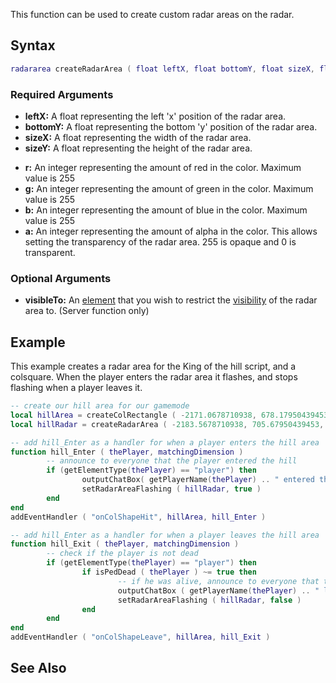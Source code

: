  
{{Server client function}}
This function can be used to create custom radar areas on the radar.

==Syntax== 
<syntaxhighlight lang="lua">
radararea createRadarArea ( float leftX, float bottomY, float sizeX, float sizeY, [ int r = 255, int g = 0, int b = 0, int a = 255, element visibleTo = getRootElement() ] )             
</syntaxhighlight> 
{{OOP||[[/radararea.md|RadarArea]]}}

===Required Arguments=== 
*'''leftX:''' A float representing the left 'x' position of the radar area.
*'''bottomY:''' A float representing the bottom 'y' position of the radar area.
*'''sizeX:''' A float representing the width of the radar area.
*'''sizeY:''' A float representing the height of the radar area.

*'''r:''' An integer representing the amount of red in the color.  Maximum value is 255
*'''g:''' An integer representing the amount of green in the color.  Maximum value is 255
*'''b:''' An integer representing the amount of blue in the color.  Maximum value is 255
*'''a:''' An integer representing the amount of alpha in the color.  This allows setting the transparency of the radar area.  255 is opaque and 0 is transparent.

===Optional Arguments=== 
{{OptionalArg}} 
*'''visibleTo:''' An [[/element.md|element]] that you wish to restrict the [[/visibility.md|visibility]] of the radar area to. (Server function only)

==Example== 
<section name="Server" class="server" show="true">
This example creates a radar area for the King of the hill script, and a colsquare. When the player enters the radar area it flashes, and stops flashing when a player leaves it.
<syntaxhighlight lang="lua">
-- create our hill area for our gamemode
local hillArea = createColRectangle ( -2171.0678710938, 678.17950439453, 15, 15 )
local hillRadar = createRadarArea ( -2183.5678710938, 705.67950439453, 40, -40, 0, 255, 0, 175 )

-- add hill_Enter as a handler for when a player enters the hill area
function hill_Enter ( thePlayer, matchingDimension )
        -- announce to everyone that the player entered the hill
        if (getElementType(thePlayer) == "player") then
                outputChatBox( getPlayerName(thePlayer) .. " entered the zone!", getRootElement(), 255, 255, 109 )
                setRadarAreaFlashing ( hillRadar, true )
        end
end
addEventHandler ( "onColShapeHit", hillArea, hill_Enter )

-- add hill_Enter as a handler for when a player leaves the hill area
function hill_Exit ( thePlayer, matchingDimension )
        -- check if the player is not dead
        if (getElementType(thePlayer) == "player") then
                if isPedDead ( thePlayer ) ~= true then
                        -- if he was alive, announce to everyone that the player has left the hill
                        outputChatBox ( getPlayerName(thePlayer) .. " left the zone!", getRootElement(), 255, 255, 109 )
                        setRadarAreaFlashing ( hillRadar, false )
                end
        end
end
addEventHandler ( "onColShapeLeave", hillArea, hill_Exit )
</syntaxhighlight>
</section>

==See Also==
{{Radar area_functions}}